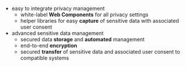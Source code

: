 - easy to integrate privacy management
  - white-label **Web Components** for all privacy settings
  - helper libraries for easy **capture** of sensitive data with associated user consent
- advanced sensitive data management
  - secured data **storage** and **automated** management
  - end-to-end **encryption**
  - secured **transfer** of sensitive data and associated user consent to compatible systems
